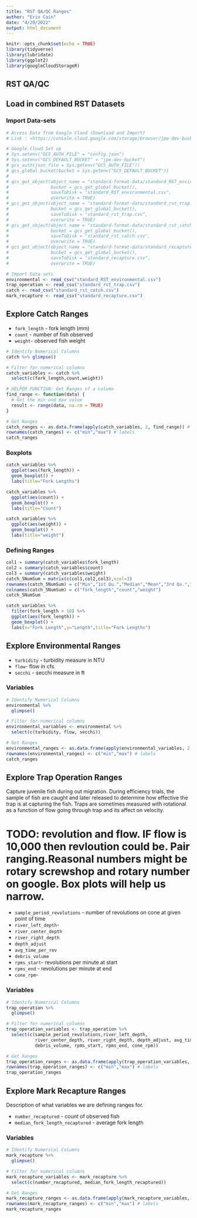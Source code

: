 ```yaml
---
title: "RST QA/QC Ranges"
author: "Erin Cain"
date: "4/29/2022"
output: html_document
---
```


```r
knitr::opts_chunk$set(echo = TRUE)
library(tidyverse)
library(lubridate)
library(ggplot2)
library(googleCloudStorageR)
```


## RST QA/QC

## Load in combined RST Datasets {.tabset}

### Import Data-sets
```r
# Access Data from Google Cloud (Download and Import)
# Link : <https://console.cloud.google.com/storage/browser/jpe-dev-bucket/standard-format-data;tab=[…]iew=project&prefix=&forceOnObjectsSortingFiltering=false>

# Google Cloud Set up
# Sys.setenv("GCS_AUTH_FILE" = "config.json")
# Sys.setenv("GCS_DEFAULT_BUCKET" = "jpe-dev-bucket")
# gcs_auth(json_file = Sys.getenv("GCS_AUTH_FILE"))
# gcs_global_bucket(bucket = Sys.getenv("GCS_DEFAULT_BUCKET"))
# 
# gcs_get_object(object_name = "standard-format-data/standard_RST_environmental.csv",
#                bucket = gcs_get_global_bucket(),
#                saveToDisk = "standard_RST_environmental.csv",
#                overwrite = TRUE)
# gcs_get_object(object_name = "standard-format-data/standard_rst_trap.csv",
#                bucket = gcs_get_global_bucket(),
#                saveToDisk = "standard_rst_trap.csv",
#                overwrite = TRUE)
# gcs_get_object(object_name = "standard-format-data/standard_rst_catch.csv",
#                bucket = gcs_get_global_bucket(),
#                saveToDisk = "standard_rst_catch.csv",
#                overwrite = TRUE)
# gcs_get_object(object_name = "standard-format-data/standard_recapture.csv",
#                bucket = gcs_get_global_bucket(),
#                saveToDisk = "standard_recapture.csv",
#                overwrite = TRUE)

# Import Data-sets
environmental <- read_csv("standard_RST_environmental.csv")
trap_operation <- read_csv("standard_rst_trap.csv")
catch <- read_csv("standard_rst_catch.csv")
mark_recapture <- read_csv("standard_recapture.csv")
```


## Explore Catch Ranges
* `fork_length` - fork length (mm)
* `count` - number of fish observed
* `weight`- observed fish weight

```r
# Identify Numerical Columns
catch %>% glimpse()

# Filter for numerical columns
catch_variables <- catch %>%
  select(c(fork_length,count,weight))

# HELPER FUNCTION: Get Ranges of a column
find_range <- function(data) {
  # Get the min and max value
  result <- range(data, na.rm = TRUE)
}

# Get Ranges
catch_ranges <- as.data.frame(apply(catch_variables, 2, find_range)) # get ranges
rownames(catch_ranges) <- c("min","max") # labels
catch_ranges
```

### Boxplots
```r
catch_variables %>%
  ggplot(aes(fork_length)) +
  geom_boxplot() +
  labs(title="Fork Lengths")

catch_variables %>%
  ggplot(aes(count)) +
  geom_boxplot() +
  labs(title="Count")

catch_variables %>%
  ggplot(aes(weight)) +
  geom_boxplot() +
  labs(title="weight")
```

### Defining Ranges
```r
col1 = summary(catch_variables$fork_length)
col2 = summary(catch_variables$count)
col3 = summary(catch_variables$weight)
catch_5NumSum = matrix(c(col1,col2,col3),ncol=3)
rownames(catch_5NumSum) = c("Min","1st Qu.","Median","Mean","3rd Qu.","Max","NA's")
colnames(catch_5NumSum) = c("fork_length","count","weight")
catch_5NumSum
```

```r
catch_variables %>%
  filter(fork_length > 10) %>%
  ggplot(aes(fork_length)) +
  geom_boxplot() +
  labs(x="Fork Length",y="Length",title="Fork Lengths")
```

## Explore Environmental Ranges {.tabset}
* `turbidity` - turbidity measure in NTU 
* `flow`-  flow in cfs  
* `secchi` - secchi measure in ft 

### Variables
```r
# Identify Numerical Columns
environmental %>%
  glimpse()

# Filter for numerical columns
environmental_variables <- environmental %>%
  select(c(turbidity, flow, secchi))

# Get Ranges
environmental_ranges <- as.data.frame(apply(environmental_variables, 2, find_range)) # get ranges
rownames(environmental_ranges) <- c("min","max") # labels
catch_ranges
```

## Explore Trap Operation Ranges
Capture juvenile fish during out migration. During efficiency trials, the sample of fish are caught and later released to determine how effective the trap is at capturing the fish. Traps are sometimes measured with rotational as a function of flow going through trap and its affect on velocity.

# TODO: revolution and flow. IF flow is 10,000 then revloution could be. Pair ranging.Reasonal numbers might be rotary screwshop and rotary number on google. Box plots will help us narrow.

* `sample_period_revolutions` - number of revolutions on cone at given point of time
* `river_left_depth`- 
* `river_center_depth` 
* `river_right_depth`
* `depth_adjust`
* `avg_time_per_rev` 
* `debris_volume` 
* `rpms_start`- revolutions per minute at start
* `rpms_end` - revolutions per minute at end
* `cone_rpm`- 

### Variables
```r
# Identify Numerical Columns
trap_operation %>%
  glimpse()

# Filter for numerical columns
trap_operation_variables <- trap_operation %>%
  select(c(sample_period_revolutions,river_left_depth,
           river_center_depth, river_right_depth, depth_adjust, avg_time_per_rev,
           debris_volume, rpms_start, rpms_end, cone_rpm))

# Get Ranges
trap_operation_ranges <- as.data.frame(apply(trap_operation_variables, 2, find_range)) # get ranges
rownames(trap_operation_ranges) <- c("min","max") # labels
trap_operation_ranges
```

## Explore Mark Recapture Ranges 
Description of what variables we are defining ranges for. 

* `number_recaptured` - count of observed fish 
* `median_fork_length_recaptured` - average fork length

### Variables
```r
# Identify Numerical Columns
mark_recapture %>%
  glimpse()

# Filter for numerical columns
mark_recapture_variables <- mark_recapture %>%
  select(c(number_recaptured, median_fork_length_recaptured))

# Get Ranges
mark_recapture_ranges <- as.data.frame(apply(mark_recapture_variables, 2, find_range)) # get ranges
rownames(mark_recapture_ranges) <- c("min","max") # labels
mark_recapture_ranges
```